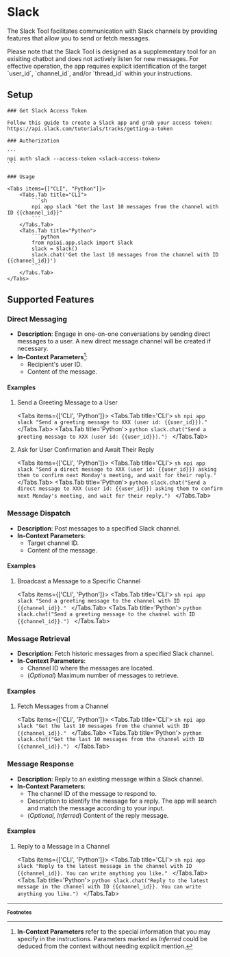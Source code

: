 
# Slack

The Slack Tool facilitates communication with Slack channels by providing features that allow you to send or fetch messages.

<Callout type='info'>
  Please note that the Slack Tool is designed as a supplementary tool for an
  exisiting chatbot and does not actively listen for new messages. For effective
  operation, the app requires explicit identification of the target `user_id`,
  `channel_id`, and/or `thread_id` within your instructions.
</Callout>

## Setup

<Steps>

    ### Get Slack Access Token

    Follow this guide to create a Slack app and grab your access token: https://api.slack.com/tutorials/tracks/getting-a-token

    ### Authorization

    ```
    npi auth slack --access-token <slack-access-token>
    ```

    ### Usage

    <Tabs items={["CLI", "Python"]}>
        <Tabs.Tab title="CLI">
            ```sh
            npi app slack "Get the last 10 messages from the channel with ID {{channel_id}}"
            ```
        </Tabs.Tab>
        <Tabs.Tab title="Python">
            ```python
            from npiai.app.slack import Slack
            slack = Slack()
            slack.chat('Get the last 10 messages from the channel with ID {{channel_id}}')
            ```
        </Tabs.Tab>
    </Tabs>

</Steps>

## Supported Features

### Direct Messaging

- **Description**: Engage in one-on-one conversations by sending direct messages to a user. A new direct message channel will be created if necessary.
- **In-Context Parameters**[^1]:
  - Recipient's user ID.
  - Content of the message.

<h4 className='examples'>Examples</h4>

1. Send a Greeting Message to a User

    <Tabs items={['CLI', 'Python']}>
        <Tabs.Tab title='CLI'>
            ```sh
            npi app slack "Send a greeting message to XXX (user id: {{user_id}})."
            ```
        </Tabs.Tab>
        <Tabs.Tab title='Python'>
            ```python
            slack.chat("Send a greeting message to XXX (user id: {{user_id}}).")
            ```
        </Tabs.Tab>
    </Tabs>

2. Ask for User Confirmation and Await Their Reply

    <Tabs items={['CLI', 'Python']}>
        <Tabs.Tab title='CLI'>
            ```sh
            npi app slack "Send a direct message to XXX (user id: {{user_id}}) asking them to confirm next Monday's meeting, and wait for their reply."
            ```
        </Tabs.Tab>
        <Tabs.Tab title='Python'>
            ```python
            slack.chat("Send a direct message to XXX (user id: {{user_id}}) asking them to confirm next Monday's meeting, and wait for their reply.")
            ```
        </Tabs.Tab>
    </Tabs>

### Message Dispatch

- **Description**: Post messages to a specified Slack channel.
- **In-Context Parameters**:
  - Target channel ID.
  - Content of the message.

<h4 className='examples'>Examples</h4>

1. Broadcast a Message to a Specific Channel

    <Tabs items={['CLI', 'Python']}>
        <Tabs.Tab title='CLI'>
            ```sh
            npi app slack "Send a greeting message to the channel with ID {{channel_id}}."
            ```
        </Tabs.Tab>
        <Tabs.Tab title='Python'>
            ```python
            slack.chat("Send a greeting message to the channel with ID {{channel_id}}.")
            ```
        </Tabs.Tab>
    </Tabs>


### Message Retrieval

- **Description**: Fetch historic messages from a specified Slack channel.
- **In-Context Parameters**:
  - Channel ID where the messages are located.
  - (_Optional_) Maximum number of messages to retrieve.

<h4 className='examples'>Examples</h4>

1. Fetch Messages from a Channel

    <Tabs items={['CLI', 'Python']}>
        <Tabs.Tab title='CLI'>
            ```sh
            npi app slack "Get the last 10 messages from the channel with ID {{channel_id}}."
            ```
        </Tabs.Tab>
        <Tabs.Tab title='Python'>
            ```python
            slack.chat("Get the last 10 messages from the channel with ID {{channel_id}}.")
            ```
        </Tabs.Tab>
    </Tabs>


### Message Response

- **Description**: Reply to an existing message within a Slack channel.
- **In-Context Parameters**:
  - The channel ID of the message to respond to.
  - Description to identify the message for a reply. The app will search and match the message according to your input.
  - (_Optional, Inferred_) Content of the reply message.

<h4 className='examples'>Examples</h4>

1. Reply to a Message in a Channel

    <Tabs items={['CLI', 'Python']}>
        <Tabs.Tab title='CLI'>
            ```sh
            npi app slack "Reply to the latest message in the channel with ID {{channel_id}}. You can write anything you like."
            ```
        </Tabs.Tab>
        <Tabs.Tab title='Python'>
            ```python
            slack.chat("Reply to the latest message in the channel with ID {{channel_id}}. You can write anything you like.")
            ```
        </Tabs.Tab>
    </Tabs>


<FeatureRequest />

---
<b><small>Footnotes</small></b>

[^1]: **In-Context Parameters** refer to the special information that you may specify in the instructions. Parameters marked as _Inferred_ could be deduced from the context without needing explicit mention.
